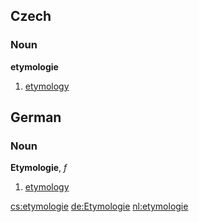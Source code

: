 ==Czech==
===Noun===
'''etymologie'''
# [[etymology]]

==German==
===Noun===
'''Etymologie''', ''f''
# [[etymology]]

[[cs:etymologie]]
[[de:Etymologie]]
[[nl:etymologie]]